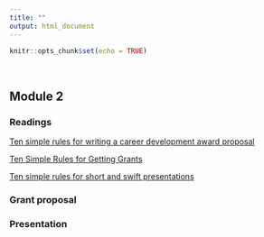 ```yaml
---
title: ""
output: html_document
---
```


```r
knitr::opts_chunk$set(echo = TRUE)
```
<br>

## Module 2  

### Readings  

[Ten simple rules for writing a career development award proposal](https://journals.plos.org/ploscompbiol/article?id=10.1371/journal.pcbi.1005863)  

[Ten Simple Rules for Getting Grants](https://journals.plos.org/ploscompbiol/article?id=10.1371/journal.pcbi.0020012)  

[Ten simple rules for short and swift presentations](https://journals.plos.org/ploscompbiol/article?id=10.1371/journal.pcbi.1005373)   

### Grant proposal  

### Presentation  
